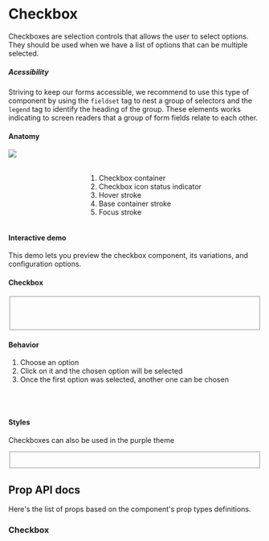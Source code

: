 

<Meta title="Components/Checkbox" />

<div class="docs-title">
  <div>
    <h1 class="docs-title__text">Checkbox</h1>
  </div>
</div>

<div class="docs-content">
  <p>Checkboxes are selection controls that allows the user to select options.
  They should be used when we have a list of options that can be multiple selected.
  </p>

  ##### Acessibility
  Striving to keep our forms accessible, we recommend to use this type of component by using the `fieldset` tag to nest a group of 
  selectors and the `legend` tag to identify the heading of the group.
  These elements works indicating to screen readers that a group of form fields relate to each other.

<h4>Anatomy</h4>
<div class="columns">
    <div class="column">
        <img src="docs/checkbox/checkbox-anatomy.png" />
    </div>
    <div class="column">
        <br />
        <br />
        <ol>
         <li>Checkbox container</li>
         <li>Checkbox icon status indicator</li>
         <li>Hover stroke</li>
         <li>Base container stroke</li>
         <li>Focus stroke</li>
        </ol>
    </div>
</div>

#### Interactive demo
  This demo lets you preview the checkbox component, its variations, and configuration options.
  <Preview>
    <Story name="InteractiveDemo">
      <Fragment>
        <CheckboxPlayground />
      </Fragment>
    </Story>
  </Preview>


#### Checkbox

<Preview>
  <Story name="Checkbox">
    <Fragment>
        <fieldset>
          <Checkbox id="checkbox-1" label="Idle" name="checkbox" defaultChecked />
          <br />
          <Checkbox id="checkbox-2" label="Indeterminate" name="checkbox" indeterminate defaultChecked />
          <br />
          <Checkbox id="checkbox-3" label="Disabled Checked" name="checkbox" checked disabled/>
          <br />
          <Checkbox id="checkbox-4" label="Disabled Idle" name="checkbox" disabled />
        </fieldset>
    </Fragment>
  </Story>
</Preview>

#### Behavior
1. Choose an option
2. Click on it and the chosen option will be selected
3. Once the first option was selected, another one can be chosen
<br />
<br />

#### Styles
Checkboxes can also be used in the purple theme
<Preview>
  <Story name="Styles">
  <Fragment>
    <fieldset>
      <Checkbox className='lab-checkbox--purple' id="checkbox-5" label="Idle" name="checkbox2" />
      <br />
      <Checkbox className='lab-checkbox--purple' id="checkbox-6" label="Indeterminate" name="checkbox2" indeterminate />
    </fieldset>
  </Fragment>
  </Story>
</Preview>

## Prop API docs

  Here's the list of props based on the component's prop types definitions.
  ### Checkbox
  <Props of={Checkbox} />

</div>
